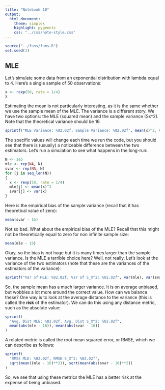 ```yaml
---
title: "Notebook 10"
output:
  html_document:
    theme: simplex
    highlight: pygments
    css: "../css/note-style.css"
---
```


```r
source("../funs/funs.R")
set.seed(1)
```

## MLE

Let's simulate some data from an exponential distribution with 
lambda equal to 4. Here's a single sample of 50 observations:

```r
x <- rexp(50, rate = 1/4)
x
```

Estimating the mean is not particularly interesting, as it is
the same whether we use the sample mean of the MLE. The variance
is a different story. We have two options: the MLE (squared mean)
and the sample variance (Sx^2). Note that the theoretical
variance should be 16.

```r
sprintf("MLE Variance: %02.02f, Sample Variance: %02.02f", mean(x)^2, var(x))
```

The specific values will change each time we run the code, but
you should see that there is (usually) a noticeable difference
between the two estimators. Let's run a simulation to see what
happens in the long-run:

```r
N <- 1e5
mle <- rep(NA, N)
svar <- rep(NA, N)
for (j in seq_len(N))
{
  x <- rexp(50, rate = 1/4)
  mle[j] <- mean(x)^2
  svar[j] <- var(x) 
}
```

Here is the empirical bias of the sample variance (recall that
it has theoretical value of zero):

```r
mean(svar - 16)
```

Not so bad. What about the empirical bias of the MLE? Recall that
this might not be theoretically equal to zero for non infinite
sample size:

```r
mean(mle - 16)
```

Okay, so the bias is not huge but it is many times larger than
the sample variance. Is the MLE a terrible choice here? Well,
not really. Let's look at the variance of the two estimators
(note that these are the variances of the estimators of the 
variance):

```r
sprintf("Var of MLE: %02.02f, Var of S_X^2: %02.02f", var(mle), var(svar))
```

So, the sample mean has a much larger variance. It is on average
unbiased, but wobbles a lot more around the correct value. How
can we balance these? One way is to look at the average distance
to the variance (this is called the **risk** of the estimator).
We can do this using any distance metric, such as the absolute
value:

```r
sprintf(
  "Avg. Dist MLE: %02.02f, Avg. Dist S_X^2: %02.02f",
  mean(abs(mle - 16)), mean(abs(svar - 16))
)
```

A related metric is called the root mean squared error, or RMSE,
which we can describe as follows:

```r
sprintf(
  "RMSE MLE: %02.02f, RMSE S_X^2: %02.02f",
  sqrt(mean((mle - 16)**2)), sqrt(mean(abs(svar - 16)**2))
)
```

So, we see that using these metrics the MLE has a better risk at
the expense of being unbiased.
